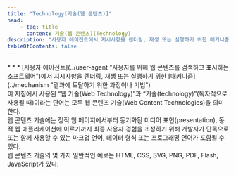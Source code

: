 ```yaml
---
title: "Technology[기술(웹 콘텐츠)]"
head:
    - tag: title
      content: 기술(웹 콘텐츠)(Technology)
description: "사용자 에이전트에서 지시사항을 렌더링, 재생 또는 실행하기 위한 매커니즘"
tableOfContents: false
---
```


<Badge text="WCAG2" variant="note" size="large" />
* * *
[사용자 에이전트](../user-agent "사용자를 위해 웹 콘텐츠를 검색하고 표시하는 소프트웨어")에서 지시사항을 렌더링, 재생 또는 실행하기 위한 [매커니즘](../mechanism "결과에 도달하기 위한 과정이나 기법")

<Aside title="참고 1">
이 지침에서 사용된 “웹 기술(<span lang="en">Web Technology</span>)”과 “기술(<span lang="en">technology</span>)”(독자적으로 사용될 때)이라는 단어는 모두 웹 콘텐츠 기술(<span lang="en">Web Content Technologies</span>)을 의미한다.
</Aside>

<Aside title="참고 2">
웹 콘텐츠 기술에는 정적 웹 페이지에서부터 동기화된 미디어 표현(<span lang="en">presentation</span>), 동적 웹 애플리케이션에 이르기까지 최종 사용자 경험을 조성하기 위해 개발자가 단독으로 또는 함께 사용할 수 있는 마크업 언어, 데이터 형식 또는 프로그래밍 언어가 포함될 수 있다.
</Aside>

<Card title="예제" icon="open-book">
웹 콘텐츠 기술의 몇 가지 일반적인 예로는 HTML, CSS, SVG, PNG, PDF, Flash, JavaScript가 있다.
</Card>
